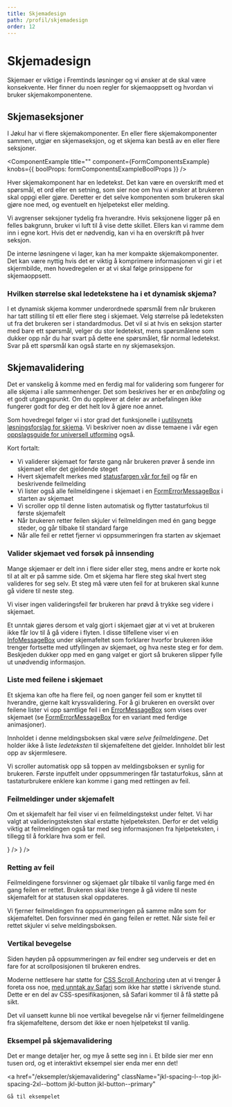 ```yaml
---
title: Skjemadesign
path: /profil/skjemadesign
order: 12
---
```



# Skjemadesign

<Ingress>
    Skjemaer er viktige i Fremtinds løsninger og vi ønsker at de skal være konsekvente. Her finner du noen regler for
    skjemaoppsett og hvordan vi bruker skjemakomponentene.
</Ingress>

## Skjemaseksjoner

I Jøkul har vi flere skjemakomponenter. En eller flere skjemakomponenter sammen, utgjør en skjemaseksjon, og et skjema kan bestå av en eller flere seksjoner.

<ComponentExample title="" component={FormComponentsExample} knobs={{ boolProps: formComponentsExampleBoolProps }} />

Hver skjemakomponent har en ledetekst. Det kan være en overskrift med et spørsmål, et ord eller en setning, som sier noe om hva vi ønsker at brukeren skal oppgi eller gjøre. Deretter er det selve komponenten som brukeren skal gjøre noe med, og eventuelt en hjelpetekst eller melding.

<FormFieldAnatomy />

Vi avgrenser seksjoner tydelig fra hverandre. Hvis seksjonene ligger på en felles bakgrunn, bruker vi luft til å vise dette skillet. Ellers kan vi ramme dem inn i egne kort. Hvis det er nødvendig, kan vi ha en overskrift på hver seksjon.

<PortalImage
    className="jkl-spacing-xl--bottom"
    src="/assets/documentation/skjemadesign/skjemadesign_hund.png"
    alt="Skjermbilde av et skjemadesign fra kjøpsflyten for hundeforsikring"
/>

De interne løsningene vi lager, kan ha mer kompakte skjemakomponenter. Det kan være nyttig hvis det er viktig å komprimere informasjonen vi gir i et skjermbilde, men hovedregelen er at vi skal følge prinsippene for skjemaoppsett.

### Hvilken størrelse skal ledetekstene ha i et dynamisk skjema?

I et dynamisk skjema kommer underordnede spørsmål frem når brukeren har tatt stilling til ett eller flere steg i skjemaet. Velg størrelse på ledeteksten ut fra det brukeren ser i standardmodus. Det vil si at hvis en seksjon starter med bare ett spørsmål, velger du stor ledetekst, mens spørsmålene som dukker opp når du har svart på dette ene spørsmålet, får normal ledetekst. Svar på ett spørsmål kan også starte en ny skjemaseksjon.

## Skjemavalidering

Det er vanskelig å komme med en ferdig mal for validering som fungerer for alle skjema i alle sammenhenger. Det som beskrives her er en _anbefaling_ og et godt utgangspunkt. Om du opplever at deler av anbefalingen ikke fungerer godt for deg er det helt lov å gjøre noe annet.

Som hovedregel følger vi i stor grad det funksjonelle i [uutilsynets løsningsforslag for skjema](https://www.uutilsynet.no/wcag-standarden/skjema/38#formidle_feil_i_skjema_1). Vi beskriver noen av disse temaene i vår egen [oppslagsguide for universell utforming](/universell-utforming/guide) også.

Kort fortalt:

-   Vi validerer skjemaet for første gang når brukeren prøver å sende inn skjemaet eller det gjeldende steget
-   Hvert skjemafelt merkes med [statusfargen vår for feil](/profil/farger) og får en beskrivende feilmelding
-   Vi lister også alle feilmeldingene i skjemaet i en [FormErrorMessageBox](/komponenter/messagebox) i starten av skjemaet
-   Vi scroller opp til denne listen automatisk og flytter tastaturfokus til første skjemafelt
-   Når brukeren retter feilen skjuler vi feilmeldingen med én gang begge steder, og går tilbake til standard farge
-   Når alle feil er rettet fjerner vi oppsummeringen fra starten av skjemaet

### Valider skjemaet ved forsøk på innsending

Mange skjemaer er delt inn i flere sider eller steg, mens andre er korte nok til at alt er på samme side. Om et skjema har flere steg skal hvert steg valideres for seg selv. Et steg må være uten feil for at brukeren skal kunne gå videre til neste steg.

Vi viser ingen valideringsfeil før brukeren har prøvd å trykke seg videre i skjemaet.

Et unntak gjøres dersom et valg gjort i skjemaet gjør at vi vet at brukeren ikke får lov til å gå videre i flyten. I disse tilfellene viser vi en [InfoMessageBox](/komponenter/messagebox) under skjemafeltet som forklarer hvorfor brukeren ikke trenger fortsette med utfyllingen av skjemaet, og hva neste steg er for dem. Beskjeden dukker opp med en gang valget er gjort så brukeren slipper fylle ut unødvendig informasjon.

<PortalImage
    className="jkl-spacing-xl--bottom"
    src="/assets/documentation/skjemadesign/skjemavalidering_blocker.png"
    alt="Skjermbilde av et skjema hvor vi informerer brukeren om riktig vei videre i en InfoMessageBox"
/>

### Liste med feilene i skjemaet

Et skjema kan ofte ha flere feil, og noen ganger feil som er knyttet til hverandre, gjerne kalt kryssvalidering. For å gi brukeren en oversikt over feilene lister vi opp samtlige feil i en [ErrorMessageBox](/komponenter/messagebox) som vises over skjemaet (se [FormErrorMessageBox](/komponenter/messagebox#i-skjema) for en variant med ferdige animasjoner).

Innholdet i denne meldingsboksen skal være _selve feilmeldingene_. Det holder ikke å liste _ledeteksten_ til skjemafeltene det gjelder. Innholdet blir lest opp av skjermlesere.

Vi scroller automatisk opp så toppen av meldingsboksen er synlig for brukeren. Første inputfelt under oppsummeringen får tastaturfokus, sånn at tastaturbrukere enklere kan komme i gang med rettingen av feil.

<PortalImage
    className="jkl-spacing-xl--bottom"
    src="/assets/documentation/skjemadesign/skjemavalidering_error_summary.png"
    alt="Skjermbilde av en oppsummering av fire valideringsfeil vist i en ErrorMessageBox"
/>

### Feilmeldinger under skjemafelt

Om et skjemafelt har feil viser vi en feilmeldingstekst under feltet. Vi har valgt at valideringsteksten skal erstatte hjelpeteksten. Derfor er det veldig viktig at feilmeldingen også tar med seg informasjonen fra hjelpeteksten, i tillegg til å forklare hva som er feil.

<Grid>
    <DoDontExample
        type="do"
        description="Feilmeldingen inkluderer hjelpeteksten."
        content={
            <TextInput
                label="Fødselsnummer"
                errorLabel="Du må fylle ut fødselsnummer, 11 siffer"
                defaultValue="Input"
            />
        }
    />
    <DoDontExample
        type="dont"
        description="Feilmeldingen mangler hjelpeteksten."
        content={<TextInput label="Fødselsnummer" errorLabel="Fødselsnummeret er feil" defaultValue="Input" />}
    />
</Grid>

### Retting av feil

Feilmeldingene forsvinner og skjemaet går tilbake til vanlig farge med én gang feilen er rettet. Brukeren skal ikke trenge å gå videre til neste skjemafelt for at statusen skal oppdateres.

Vi fjerner feilmeldingen fra oppsummeringen på samme måte som for skjemafeltet. Den forsvinner med én gang feilen er rettet. Når siste feil er rettet skjuler vi selve meldingsboksen.

### Vertikal bevegelse

Siden høyden på oppsummeringen av feil endrer seg underveis er det en fare for at scrollposisjonen til brukeren endres.

Moderne nettlesere har støtte for [CSS Scroll Anchoring](https://drafts.csswg.org/css-scroll-anchoring) uten at vi trenger å foreta oss noe, [med unntak av Safari](https://caniuse.com/css-overflow-anchor) som ikke har støtte i skrivende stund. Dette er en del av CSS-spesifikasjonen, så Safari kommer til å få støtte på sikt.

Det vil uansett kunne bli noe vertikal bevegelse når vi fjerner feilmeldingene fra skjemafeltene, dersom det ikke er noen hjelpetekst til vanlig.

### Eksempel på skjemavalidering

Det er mange detaljer her, og mye å sette seg inn i. Et bilde sier mer enn tusen ord, og et interaktivt eksempel sier enda mer enn det!

<a
    href="/eksempler/skjemavalidering"
    className="jkl-spacing-l--top jkl-spacing-2xl--bottom jkl-button jkl-button--primary"
>
    Gå til eksempelet
</a>
